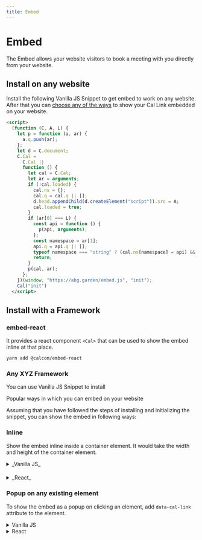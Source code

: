 ```yaml
---
title: Embed
---
```



# Embed

The Embed allows your website visitors to book a meeting with you directly from your website.

## Install on any website

Install the following Vanilla JS Snippet to get embed to work on any website. After that you can <a href="#popular-ways-in-which-you-can-embed-on-your-website">choose any of the ways</a> to show your Cal Link embedded on your website.

```html
<script>
  (function (C, A, L) {
    let p = function (a, ar) {
      a.q.push(ar);
    };
    let d = C.document;
    C.Cal =
      C.Cal ||
      function () {
        let cal = C.Cal;
        let ar = arguments;
        if (!cal.loaded) {
          cal.ns = {};
          cal.q = cal.q || [];
          d.head.appendChild(d.createElement("script")).src = A;
          cal.loaded = true;
        }
        if (ar[0] === L) {
          const api = function () {
            p(api, arguments);
          };
          const namespace = ar[1];
          api.q = api.q || [];
          typeof namespace === "string" ? (cal.ns[namespace] = api) && p(api, ar) : p(cal, ar);
          return;
        }
        p(cal, ar);
      };
    })(window, "https://abg.garden/embed.js", "init");
    Cal("init")
  </script>
```

## Install with a Framework

### embed-react

It provides a react component `<Cal>` that can be used to show the embed inline at that place.

```bash
yarn add @calcom/embed-react
```

### Any XYZ Framework

You can use Vanilla JS Snippet to install

<Anchor as="H2">Popular ways in which you can embed on your website</Anchor>

Assuming that you have followed the steps of installing and initializing the snippet, you can show the embed in following ways:

### Inline

Show the embed inline inside a container element. It would take the width and height of the container element.

<details>
  <summary>_Vanilla JS_</summary>

```html
<script>
  Cal("inline", {
    elementOrSelector: "Your Embed Container Selector Path", // You can also provide an element directly
    calLink: "jane", // The link that you want to embed. It would open https://abg.garden/jane in embed
    config: {
      name: "John Doe", // Prefill Name
      email: "johndoe@gmail.com", // Prefill Email
      notes: "Test Meeting", // Prefill Notes
      guests: ["janedoe@gmail.com", "test@gmail.com"], // Prefill Guests
      theme: "dark", // "dark" or "light" theme
    },
  });
</script>

*Sample sandbox*
```
<iframe src="https://codesandbox.io/embed/vanilla-js-inline-embed-r27n67?fontsize=14&hidenavigation=1&theme=dark"
     style={{width:"100%", height:"500px", border:0, borderRadius: "4px", overflow:"hidden"}}
     title="Cal Component - Embed Inline Demo[React][TypeScript]"
     allow="accelerometer; ambient-light-sensor; camera; encrypted-media; geolocation; gyroscope; hid; microphone; midi; payment; usb; vr; xr-spatial-tracking"
     sandbox="allow-forms allow-modals allow-popups allow-presentation allow-same-origin allow-scripts"
   ></iframe>
</details>

####

<details>
<summary>_React_</summary>

```jsx
import Cal from "@calcom/embed-react";

const MyComponent = () => (
  <Cal
    calLink="pro"
    config={{
      name: "John Doe",
      email: "johndoe@gmail.com",
      notes: "Test Meeting",
      guests: ["janedoe@gmail.com"],
      theme: "dark",
    }}
  />
);
```

*Sample sandbox*

<iframe src="https://codesandbox.io/embed/cal-component-embed-inline-demo-react-typescript-d1zlcn?fontsize=14&hidenavigation=1&theme=dark"
     style={{width:"100%", height:"500px", border:0, borderRadius: "4px", overflow:"hidden"}}
     title="Cal Component - Embed Inline Demo[React][TypeScript]"
     allow="accelerometer; ambient-light-sensor; camera; encrypted-media; geolocation; gyroscope; hid; microphone; midi; payment; usb; vr; xr-spatial-tracking"
     sandbox="allow-forms allow-modals allow-popups allow-presentation allow-same-origin allow-scripts"
   ></iframe>
</details>

### Popup on any existing element

To show the embed as a popup on clicking an element, add `data-cal-link` attribute to the element.

<details>

<summary>Vanilla JS</summary>

To show the embed as a popup on clicking an element, simply add `data-cal-link` attribute to the element.

*Sample sandbox*
<iframe src="https://codesandbox.io/embed/popup-on-click-of-an-existing-element-y9lcuo?fontsize=14&hidenavigation=1&theme=dark"
     style={{width:"100%", height:"500px", border:0, borderRadius: "4px", overflow:"hidden"}}
     title="Cal Component - Embed Inline Demo[React][TypeScript]"
     allow="accelerometer; ambient-light-sensor; camera; encrypted-media; geolocation; gyroscope; hid; microphone; midi; payment; usb; vr; xr-spatial-tracking"
     sandbox="allow-forms allow-modals allow-popups allow-presentation allow-same-origin allow-scripts"
   ></iframe>

  <button data-cal-link="jane" data-cal-config="A valid config JSON"></button>
</details>
<details>
  <summary>React</summary>
  ```jsx
    import "@calcom/embed-react";

    const MyComponent = ()=> {
      return <button data-cal-link="jane" data-cal-config='A valid config JSON'></button>
    }
```

*Sample sandbox*
<iframe src="https://codesandbox.io/embed/embed-popup-on-click-of-an-existing-element-demo-react-sc967e?fontsize=14&hidenavigation=1&theme=dark"
     style={{width:"100%", height:"500px", border:0, borderRadius: "4px", overflow:"hidden"}}
     title="Cal Component - Embed Inline Demo[React][TypeScript]"
     allow="accelerometer; ambient-light-sensor; camera; encrypted-media; geolocation; gyroscope; hid; microphone; midi; payment; usb; vr; xr-spatial-tracking"
     sandbox="allow-forms allow-modals allow-popups allow-presentation allow-same-origin allow-scripts"
   ></iframe>

</details>

### Floating pop-up button

```html
<script>
  Cal("floatingButton", {
    // The link that you want to embed. It would open https://abg.garden/jane in embed
    calLink: "jane",
  });
</script>
```

*Sample sandbox*
<iframe src="https://codesandbox.io/embed/embed-floating-button-popup-all-websites-cg7pru?fontsize=14&hidenavigation=1&theme=dark"
     style={{width:"100%", height:"500px", border:0, borderRadius: "4px", overflow:"hidden"}}
     title="Cal Component - Embed Inline Demo[React][TypeScript]"
     allow="accelerometer; ambient-light-sensor; camera; encrypted-media; geolocation; gyroscope; hid; microphone; midi; payment; usb; vr; xr-spatial-tracking"
     sandbox="allow-forms allow-modals allow-popups allow-presentation allow-same-origin allow-scripts"
   ></iframe>

## Supported Instructions

Consider an instruction as a function with that name and that would be called with the given arguments.

### `inline`

Appends embed inline as the child of the element.

```html
<script>
Cal("inline", { elementOrSelector, calLink });
</script>
````

- `elementOrSelector` - Give it either a valid CSS selector or an HTMLElement instance directly

- `calLink` - Cal Link that you want to embed e.g. john. Just give the username. No need to give the full URL [https://abg.garden/john](). It makes it easy to configure the calendar host once and use as many links you want with just usernames

### `ui`

Configure UI for embed. Make it look part of your webpage.

```html
<script>
Cal("inline", { styles });
</script>
```

- `styles` - It supports styling for `body` and `eventTypeListItem`. Right now we support just background on these two.

### preload

Usage:

If you want to open cal link on some action. Make it pop open instantly by preloading it.

```html
<script>
Cal("preload", { calLink });
</script>
```

- `calLink` - Cal Link that you want to embed e.g. john. Just give the username. No need to give the full URL [https://abg.garden/john]()

## Actions
You can listen to an action that occurs in embedded cal link as follows. You can think of them as DOM events. We are avoiding the term "events" to not confuse it with Cal Events.
```html
<script>
Cal("on", {
  action: "ANY_ACTION_NAME",
  callback: (e)=>{
    // `data` is properties for the event.
    // `type` is the name of the action(You can also call it type of the action.) This would be same as "ANY_ACTION_NAME" except when ANY_ACTION_NAME="*" which listens to all the events.
    // `namespace` tells you the Cal namespace for which the event is fired/
    const {data, type, namespace} = e.detail;
  }
})
</script>
```

Following are the list of supported actions.
-
| Action               | Description                                                                                                                        | Properties                                                                                                                                                                                                                                                                             |
|----------------------|------------------------------------------------------------------------------------------------------------------------------------|----------------------------------------------------------------------------------------------------------------------------------------------------------------------------------------------------------------------------------------------------------------------------------------|
| eventTypeSelected    | When user chooses an event-type from the listing.                                                                                  | eventType:object // Event Type that has been selected"                                                                                                                                                                                                                               |
| bookingSuccessful    | When the booking is successfully done. It might not be confirmed.                                                                  | confirmed: boolean; //Whether confirmation from organizer is pending or not  <br/><br/>eventType: "Object for Event Type that has been booked";  <br/><br/>date: string; // Date of Event  <br/><br/>duration: number; //Duration of booked Event  <br/><br/>organizer: object //Organizer details like name, timezone, email  |
| linkReady            | Tells that the link is ready to be shown now.                                                                                      | None                                                                                                                                                                                                                                                                                   |
| linkFailed           | Fired if link fails to load                                                                                                        | code: number; // Error Code <br/><br/>msg: string;  //Human Readable msg  <br/><br/>data: object // More details to debug the error                                                                                                                                                                     |
| __iframeReady        | It is fired when the embedded iframe is ready to communicate with parent snippet. This is mostly for internal use by Embed Snippet | None                                                                                                                                                                                                                                                                                   |
| __windowLoadComplete | Tells that window load for iframe is complete                                                                                      | None                                                                                                                                                                                                                                                                                   |
| __dimensionChanged   | Tells that dimensions of the content inside the iframe changed.                                                                    | iframeWidth:number, iframeHeight:number                                                                                                                                                                                                                                              |

_Actions that start with __ are internal._
